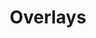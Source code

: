 ---
title: Overlays
description: bla bla bla
image :
  url : './forms.jpg'
  alt : 'Form layout'
---